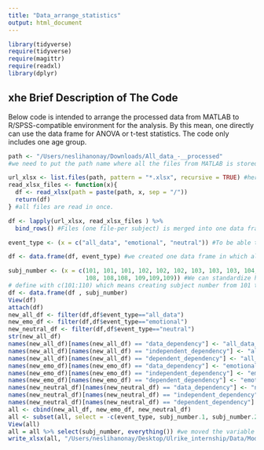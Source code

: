 ```yaml
---
title: "Data_arrange_statistics"
output: html_document
---
```


```r
library(tidyverse)
require(tidyverse)
require(magittr)
require(readxl)
library(dplyr)
```

## xhe Brief Description of The Code

Below code is intended to arrange the processed data from MATLAB to R/SPSS-compatible environment for the analysis. By this mean, one directly can use the data frame for ANOVA or t-test statistics. The code only includes one age group.

```r
path <- "/Users/neslihanonay/Downloads/All_data_-__processed"
#we need to put the path name where all the files from MATLAB is stored.

url_xlsx <- list.files(path, pattern = "*.xlsx", recursive = TRUE) #here there is a listing of all files with specific extention (xlsx) that we want to merge
read_xlsx_files <- function(x){
  df <- read_xlsx(path = paste(path, x, sep = "/"))
  return(df)
} #all files are read in once. 

df <- lapply(url_xlsx, read_xlsx_files ) %>%
  bind_rows() #Files (one file-per subject) is merged into one data frame

event_type <- (x = c("all_data", "emotional", "neutral")) #To be able to do within-subjects analysis for event type, we stored all data. all_data represents the indices from the all the trials which a respondent answered. "emotional" represents only emotional events. "neutral" represents only neutral events.

df <- data.frame(df, event_type) #we created one data frame in which all subjects are here.

subj_number <- (x = c(101, 101, 101, 102, 102, 102, 103, 103, 103, 104, 104, 104, 106, 106, 106,
                      108, 108,108, 109,109,109)) #We can standardize here after all the data collected and sorter. For example, we can just
# define with c(101:110) which means creating subject number from 101 to 110.
df <- data.frame(df , subj_number)
View(df) 
attach(df)
new_all_df <- filter(df,df$event_type=="all_data")
new_emo_df <- filter(df,df$event_type=="emotional")
new_neutral_df <- filter(df,df$event_type=="neutral")
str(new_all_df)
names(new_all_df)[names(new_all_df) == "data_dependency"] <- "all_data_DataDependency"
names(new_all_df)[names(new_all_df) == "independent_dependency"] <- "all_data_IndepModelDependency"
names(new_all_df)[names(new_all_df) == "dependent_dependency"] <- "all_data_DepModelDependency"
names(new_emo_df)[names(new_emo_df) == "data_dependency"] <- "emotional_DataDependency"
names(new_emo_df)[names(new_emo_df) == "independent_dependency"] <- "emotional_IndepModelDependency"
names(new_emo_df)[names(new_emo_df) == "dependent_dependency"] <- "emotional_DepModelDependency"
names(new_neutral_df)[names(new_neutral_df) == "data_dependency"] <- "neutral_data_DataDependency"
names(new_neutral_df)[names(new_neutral_df) == "independent_dependency"] <- "neutral_data_IndepModelDependency"
names(new_neutral_df)[names(new_neutral_df) == "dependent_dependency"] <- "neutral_data_DepModelDependency"
all <- cbind(new_all_df, new_emo_df, new_neutral_df)
all <- subset(all, select = -c(event_type, subj_number.1, subj_number.2))
View(all)
all = all %>% select(subj_number, everything()) #we moved the variable subj_number to the first order.
write_xlsx(all, "/Users/neslihanonay/Desktop/Ulrike_internship/Data/Model/ALL_data.xlsx")
```

